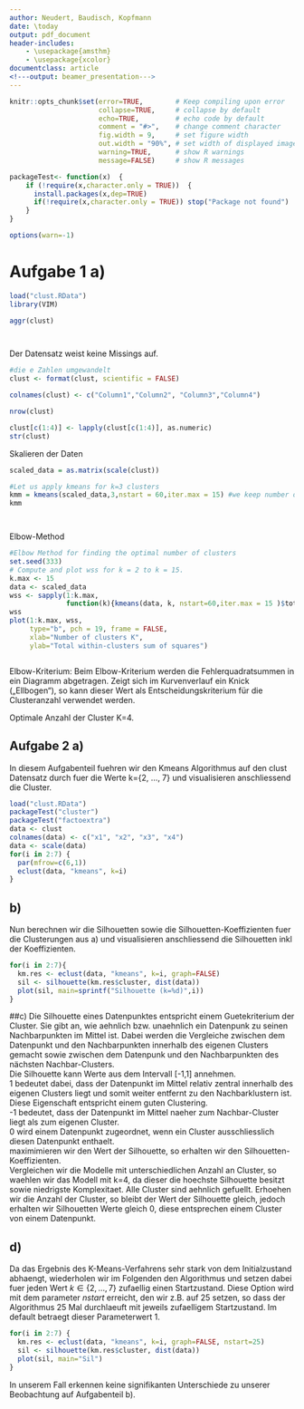 ```yaml
---
author: Neudert, Baudisch, Kopfmann
date: \today
output: pdf_document
header-includes: 
    - \usepackage{amsthm}
    - \usepackage{xcolor}
documentclass: article
<!---output: beamer_presentation--->
---
```






<!--- Below are global settings for knitr. You can override any of them by adding the changes to individual chunks --->

```r
knitr::opts_chunk$set(error=TRUE,        # Keep compiling upon error
                      collapse=TRUE,     # collapse by default
                      echo=TRUE,         # echo code by default
                      comment = "#>",    # change comment character
                      fig.width = 9,     # set figure width
                      out.width = "90%", # set width of displayed images
                      warning=TRUE,      # show R warnings
                      message=FALSE)     # show R messages

packageTest<- function(x)  {
    if (!require(x,character.only = TRUE))  {
      install.packages(x,dep=TRUE)
      if(!require(x,character.only = TRUE)) stop("Package not found")
    }
}

options(warn=-1)
```


<!--- Solution Region --->
<style>
#solution {
  background-color: #8FBC8F;
  border-style: solid;
  border-color: blue;
  margin-left: 20px;
  margin-bottom: 15px;
  padding: 5px;
}
</style>



<!---**Wintersemester 2016 |Studiengang Data Science | Hochschule Darmstadt **--->




\theoremstyle{break}
\newtheorem{auf}{Aufgabe}

\newcommand{\R}{{\sffamily R} }

\begin{centering}
%\vspace{-2 cm}
\Huge
{\bf Uebung 11}\\
\Large
Multivariate Statistik\\
\normalsize
SoSe 2019\\
Antje Jahn (FBMN, h\_da)\\
BNeudert, Baudisch, Kopfmann\\
\end{centering}

# Aufgabe 1 a)
```r

load("clust.RData")
library(VIM)

aggr(clust)




```
Der Datensatz weist keine Missings auf. 


```r
#die e Zahlen umgewandelt
clust <- format(clust, scientific = FALSE)

colnames(clust) <- c("Column1","Column2", "Column3","Column4")

nrow(clust)


```


```r

clust[c(1:4)] <- lapply(clust[c(1:4)], as.numeric)
str(clust)


```


Skalieren der Daten
```r

scaled_data = as.matrix(scale(clust))

```



```r
#Let us apply kmeans for k=3 clusters 
kmm = kmeans(scaled_data,3,nstart = 60,iter.max = 15) #we keep number of iter.max=15 to ensure the algorithm converges and nstart=50 to #ensure that atleat 50 random sets are choosen  
kmm




```



Elbow-Method
```r
#Elbow Method for finding the optimal number of clusters
set.seed(333)
# Compute and plot wss for k = 2 to k = 15.
k.max <- 15
data <- scaled_data
wss <- sapply(1:k.max, 
              function(k){kmeans(data, k, nstart=60,iter.max = 15 )$tot.withinss})
wss
plot(1:k.max, wss,
     type="b", pch = 19, frame = FALSE, 
     xlab="Number of clusters K",
     ylab="Total within-clusters sum of squares")



```
Elbow-Kriterium: Beim Elbow-Kriterium werden die Fehlerquadratsummen in ein Diagramm abgetragen. Zeigt sich im Kurvenverlauf ein Knick
(„Ellbogen“), so kann dieser Wert als Entscheidungskriterium für die Clusteranzahl verwendet werden. 

Optimale Anzahl der Cluster K=4.

## Aufgabe 2 a)
In diesem Aufgabenteil fuehren wir den Kmeans Algorithmus auf den clust Datensatz durch fuer die Werte k={2, ..., 7} und visualisieren anschliessend die Cluster.
```r
load("clust.RData")
packageTest("cluster")
packageTest("factoextra")
data <- clust
colnames(data) <- c("x1", "x2", "x3", "x4")
data <- scale(data)
for(i in 2:7) {
  par(mfrow=c(6,1))
  eclust(data, "kmeans", k=i)
}
```

## b)
Nun berechnen wir die Silhouetten sowie die Silhouetten-Koeffizienten fuer die Clusterungen aus a) und visualisieren anschliessend die Silhouetten inkl der Koeffizienten.
```r
for(i in 2:7){
  km.res <- eclust(data, "kmeans", k=i, graph=FALSE)
  sil <- silhouette(km.res$cluster, dist(data))
  plot(sil, main=sprintf("Silhouette (k=%d)",i))
}

```


##c)
Die Silhouette eines Datenpunktes entspricht einem Guetekriterium der Cluster. Sie gibt an, wie aehnlich bzw. unaehnlich ein Datenpunk zu seinen Nachbarpunkten im Mittel ist. Dabei werden die Vergleiche zwischen dem Datenpunkt und den Nachbarpunkten innerhalb des eigenen Clusters gemacht sowie zwischen dem Datenpunk und den Nachbarpunkten des nächsten Nachbar-Clusters.  
Die Silhouette kann Werte aus dem Intervall [-1,1] annehmen.  
1 bedeutet dabei, dass der Datenpunkt im Mittel relativ zentral innerhalb des eigenen Clusters liegt und somit weiter entfernt zu den Nachbarklustern ist. Diese Eigenschaft entspricht einem guten Clustering.  
-1 bedeutet, dass der Datenpunkt im Mittel naeher zum Nachbar-Cluster liegt als zum eigenen Cluster.  
0 wird einem Datenpunkt zugeordnet, wenn ein Cluster ausschliesslich diesen Datenpunkt enthaelt.  
maximimieren wir den Wert der Silhouette, so erhalten wir den Silhouetten-Koeffizienten.  
Vergleichen wir die Modelle mit unterschiedlichen Anzahl an Cluster, so waehlen wir das Modell mit k=4, da dieser die hoechste Silhouette besitzt sowie niedrigste Komplexitaet. Alle Cluster sind aehnlich gefuellt. Erhoehen wir die Anzahl der Cluster, so bleibt der Wert der Silhouette gleich, jedoch erhalten wir Silhouetten Werte gleich 0, diese entsprechen einem Cluster von einem Datenpunkt.


## d)
Da das Ergebnis des K-Means-Verfahrens sehr stark von dem Initialzustand abhaengt, wiederholen wir im Folgenden den Algorithmus und setzen dabei fuer jeden Wert $k \in \{2, ..., 7\}$ zufaellig einen Startzustand. Diese Option wird mit dem parameter $nstart$ erreicht, den wir z.B. auf 25 setzen, so dass der Algorithmus 25 Mal durchlaeuft mit jeweils zufaelligem Startzustand. Im default betraegt dieser Parameterwert 1.
```r
for(i in 2:7) {
  km.res <- eclust(data, "kmeans", k=i, graph=FALSE, nstart=25)
  sil <- silhouette(km.res$cluster, dist(data))
  plot(sil, main="Sil")
}
```
In unserem Fall erkennen keine signifikanten Unterschiede zu unserer Beobachtung auf Aufgabenteil b).


